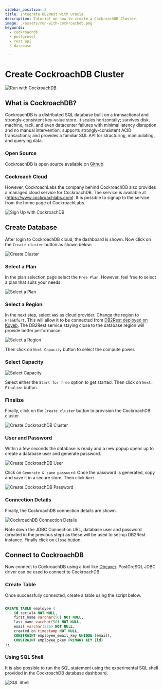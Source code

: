 ```yaml
---
sidebar_position: 2
title: Integrate DB2Rest with Oracle
description: Tutorial on how to create a CockroachDB Cluster.
image: ./assets/run-with-cockroachdb.png
keywords:
  - cockroachdb
  - postgresql
  - rest api
  - database

---
```


# Create CockroachDB Cluster


![Run with CockroachDB](./assets/run-with-cockroachdb.png "Run with CockroachDB")

## What is CockroachDB?

CockroachDB is a distributed SQL database built on a transactional and strongly-consistent key-value store.
It scales horizontally; survives disk, machine, rack, and even datacenter failures with minimal latency disruption and no manual intervention;
supports strongly-consistent ACID transactions; and provides a familiar SQL API for structuring, manipulating, and querying data.

### Open Source

CockroachDB is open source available on [Github](https://github.com/cockroachdb/cockroach).

### Cockroach Cloud

However, CockroachLabs the company behind CockroachDB also provides a managed cloud service for CockroachDB.
The service is available at (https://www.cockroachlabs.com). It is possible to signup to the service from the home page of CockroachLabs.

![Sign Up with CockroachDB](./assets/signup-cockroachdb.png "Sign Up with CockroachDB")

## Create Database

After login to CockroachDB cloud, the dashboard is shown. Now click on the `Create cluster` button as shown below:

![Create Cluster](./assets/create_cluster.png "Create cluster")


### Select a Plan

In the plan selection page select the `Free Plan`. However, feel free to select a plan that suits your needs.

![Select a Plan](./assets/select_plan.png "Select a Plan")

### Select a Region

In the next step, select `AWS` as cloud provider. Change the region to `Frankfurt`. This will allow it to be connected from [DB2Rest
deployed on Koyeb](https://db2rest.com/docs/koyeb/run_db2rest_as_koyeb_webservice). The DB2Rest service staying close to the database
region will provide better performance.

![Select a Region](./assets/select_region.png "Select a Region")

Then click on `Next Capacity` button to select the compute power.

### Select Capacity

![Select Capacity](./assets/capacity.png "Select Capacity")

Select either the `Start for free` option to get started. Then click on `Next: Finalize` button.


### Finalize

Finally, click on the `Create cluster` button to provision the CockroachDB cluster.

![Create CockroachDB Cluster](./assets/create_cockroachdb_cluster.png "Create CockroachDB Cluster")

### User and Password

Within a few seconds the database is ready and a new popup opens up to create a database user and generate password.

![Create CockroachDB User](./assets/create_user.png "Create CockroachDB User")

Click on `Generate & save password`. Once the password is generated, copy and save it in a secure store. Then click `Next`.

![Create CockroachDB Password](./assets/password.png "Create CockroachDB Password")

### Connection Details

Finally, the CockroachDB connection details are shown.

![CockroachDB Connection Details](./assets/connection-details.png "CockroachDB Connection Details")

Note down the JDBC Connection URL, database user and password (created in the previous step) as these will be used to set-up
DB2Rest instance. Finally click on `Close` button.


## Connect to CockroachDB

Now connect to CockroachDB using a tool like [Dbeaver](https://dbeaver.io/). PostGreSQL JDBC driver can be used to connect to CockroachDB


### Create Table

Once successfully connected, create a table using the script below.


```SQL

CREATE TABLE employee (
	id serial4 NOT NULL,
	first_name varchar(50) NOT NULL,
	last_name varchar(50) NOT NULL,
	email varchar(255) NOT NULL,
	created_on timestamp NOT NULL,
	CONSTRAINT employee_email_key UNIQUE (email),
	CONSTRAINT employee_pkey PRIMARY KEY (id)
);

```

### Using SQL Shell

It is also possible to run the SQL statement using the experimental SQL shell provided in the CockroachDB database dashboard.

![SQL Shell](./assets/sql-shell.png "SQL Shell")



